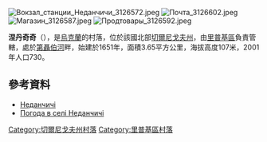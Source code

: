 {{coord|51|31|18|N|30|38|3|E|scale:100000|display=title}}

[[Image:Вокзал_станции_Неданчичи_3126572.jpeg|right]]
[[Image:Почта_3126602.jpeg|right]]
[[Image:Магазин_3126587.jpeg|right]]
[[Image:Продтовары_3126592.jpeg|right]]

'''涅丹奇奇'''（{{lang-uk|Неданчичі}}），是[[烏克蘭|烏克蘭]]的村落，位於該國北部[[切爾尼戈夫州|切爾尼戈夫州]]，由[[里普基區|里普基區]]負責管轄，處於[[第聶伯河|第聶伯河]]畔，始建於1651年，面積3.65平方公里，海拔高度107米，2001年人口730。

==參考資料==
*[http://w1.c1.rada.gov.ua/pls/z7502/A005?rdat1=12.11.2011&rf7571=41029 Неданчичі]
* [http://weather.in.ua/ua/chernigovskaja/16697 Погода в селі Неданчичі] {{Wayback|url=http://weather.in.ua/ua/chernigovskaja/16697 |date=20201022205803 }}

[[Category:切爾尼戈夫州村落|Category:切爾尼戈夫州村落]]
[[Category:里普基區村落|Category:里普基區村落]]


{{Chernihiv-geo-stub}}